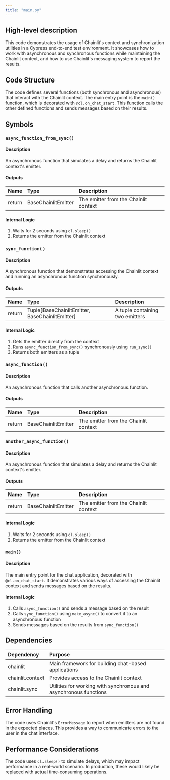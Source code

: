 ```yaml
---
title: "main.py"
---
```


## High-level description
This code demonstrates the usage of Chainlit's context and synchronization utilities in a Cypress end-to-end test environment. It showcases how to work with asynchronous and synchronous functions while maintaining the Chainlit context, and how to use Chainlit's messaging system to report the results.

## Code Structure
The code defines several functions (both synchronous and asynchronous) that interact with the Chainlit context. The main entry point is the `main()` function, which is decorated with `@cl.on_chat_start`. This function calls the other defined functions and sends messages based on their results.

## Symbols

### `async_function_from_sync()`
#### Description
An asynchronous function that simulates a delay and returns the Chainlit context's emitter.

#### Outputs
| Name | Type | Description |
|:-----|:-----|:------------|
| return | BaseChainlitEmitter | The emitter from the Chainlit context |

#### Internal Logic
1. Waits for 2 seconds using `cl.sleep()`
2. Returns the emitter from the Chainlit context

### `sync_function()`
#### Description
A synchronous function that demonstrates accessing the Chainlit context and running an asynchronous function synchronously.

#### Outputs
| Name | Type | Description |
|:-----|:-----|:------------|
| return | Tuple[BaseChainlitEmitter, BaseChainlitEmitter] | A tuple containing two emitters |

#### Internal Logic
1. Gets the emitter directly from the context
2. Runs `async_function_from_sync()` synchronously using `run_sync()`
3. Returns both emitters as a tuple

### `async_function()`
#### Description
An asynchronous function that calls another asynchronous function.

#### Outputs
| Name | Type | Description |
|:-----|:-----|:------------|
| return | BaseChainlitEmitter | The emitter from the Chainlit context |

### `another_async_function()`
#### Description
An asynchronous function that simulates a delay and returns the Chainlit context's emitter.

#### Outputs
| Name | Type | Description |
|:-----|:-----|:------------|
| return | BaseChainlitEmitter | The emitter from the Chainlit context |

#### Internal Logic
1. Waits for 2 seconds using `cl.sleep()`
2. Returns the emitter from the Chainlit context

### `main()`
#### Description
The main entry point for the chat application, decorated with `@cl.on_chat_start`. It demonstrates various ways of accessing the Chainlit context and sends messages based on the results.

#### Internal Logic
1. Calls `async_function()` and sends a message based on the result
2. Calls `sync_function()` using `make_async()` to convert it to an asynchronous function
3. Sends messages based on the results from `sync_function()`

## Dependencies
| Dependency | Purpose |
|:-----------|:--------|
| chainlit | Main framework for building chat-based applications |
| chainlit.context | Provides access to the Chainlit context |
| chainlit.sync | Utilities for working with synchronous and asynchronous functions |

## Error Handling
The code uses Chainlit's `ErrorMessage` to report when emitters are not found in the expected places. This provides a way to communicate errors to the user in the chat interface.

## Performance Considerations
The code uses `cl.sleep()` to simulate delays, which may impact performance in a real-world scenario. In production, these would likely be replaced with actual time-consuming operations.
